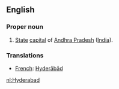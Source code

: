 ==English==

===Proper noun===
{{wikipedia}}
#[[State]] [[capital]] of [[Andhra Pradesh]] ([[India]]).

===Translations===
*[[French]]: [[Hyderābād]]

[[nl:Hyderabad]]